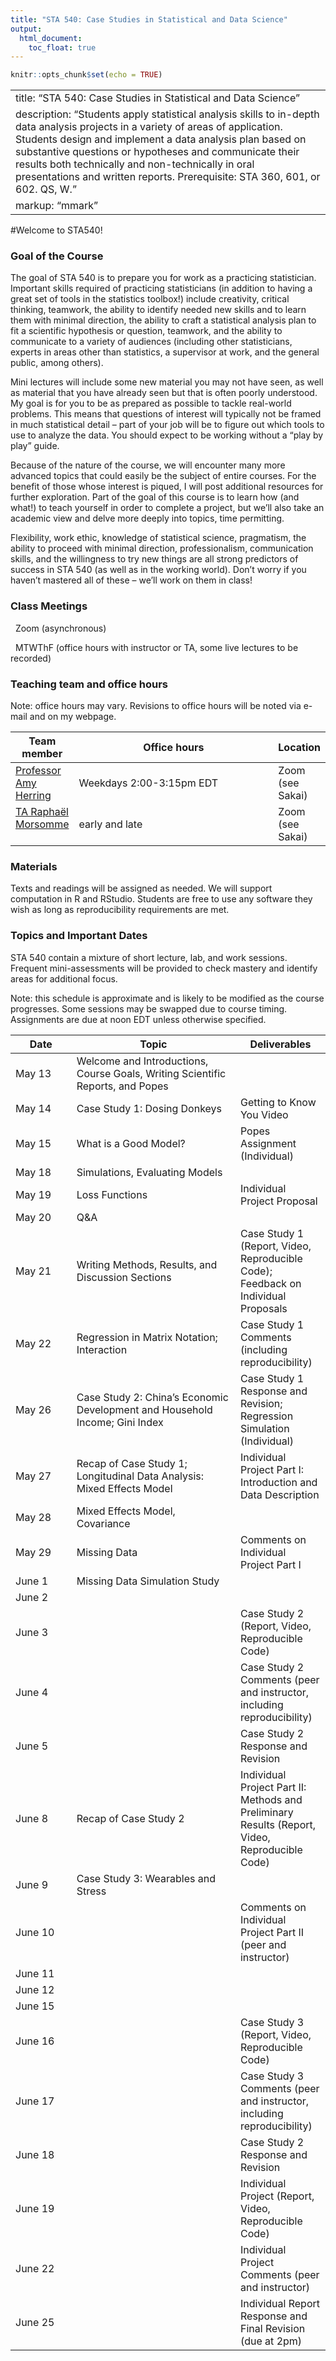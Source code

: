 ```yaml
---
title: "STA 540: Case Studies in Statistical and Data Science"
output: 
  html_document:
    toc_float: true
---
```



```r
knitr::opts_chunk$set(echo = TRUE)
```

---
title: "STA 540: Case Studies in Statistical and Data Science"
description: "Students apply statistical analysis skills to in-depth data analysis projects in a variety of areas of application. Students design and implement a data analysis plan based on substantive questions or hypotheses and communicate their results both technically and non-technically in oral presentations and written reports. Prerequisite: STA 360, 601, or 602. QS, W."
markup: "mmark"
---



#Welcome to STA540!

### Goal of the Course

The goal of STA 540 is to prepare you for work as a practicing statistician. Important skills required of practicing statisticians (in addition to having a great set of tools in the statistics toolbox!) include creativity, critical thinking, teamwork, the ability to identify needed new skills and to learn them with minimal direction, the ability to craft a statistical analysis plan to fit a scientific hypothesis or question, teamwork, and the ability to communicate to a variety of audiences (including other statisticians, experts in areas other than statistics, a supervisor at work, and the general public, among others). 

Mini lectures will include some new material you may not have seen, as well as material that you have already seen but that is often poorly understood. My goal is for you to be as prepared as possible to tackle real-world problems. This means that questions of interest will typically not be framed in much statistical detail -- part of your job will be to figure out which tools to use to analyze the data.  You should expect to be working without a "play by play" guide.

Because of the nature of the course, we will encounter many more advanced topics that could easily be the subject of entire courses. For the benefit of those whose interest is piqued, I will post additional resources for further exploration. Part of the goal of this course is to learn how (and what!) to teach yourself in order to complete a project, but we'll also take an academic view and delve more deeply into topics, time permitting.

Flexibility, work ethic, knowledge of statistical science, pragmatism, the ability to proceed with minimal direction, professionalism, communication skills, and the willingness to try new things are all strong predictors of success in STA 540 (as well as in the working world). Don't worry if you haven't mastered all of these -- we'll work on them in class! 

### Class Meetings

<font color="#6CA0DC"><i class="fas fa-university fa-lg"></i></font> &nbsp; Zoom (asynchronous)

<font color="#6CA0DC"><i class="fas fa-calendar-alt fa-lg"></i></font> &nbsp; MTWThF (office hours with instructor or TA, some live lectures to be recorded)


### Teaching team and office hours 


Note: office hours may vary. Revisions to office hours will be noted via e-mail and on my webpage. 

| Team member | Office hours | Location |
| ----------  | -------------------------------------         | ---- |
| [Professor Amy Herring](https://stat.duke.edu/people/amy-h-herring)  <a href="mailto:amy.herring@duke.edu" title="email"><i class="fa fa-envelope"></i></a> &nbsp;  | Weekdays 2:00-3:15pm EDT | Zoom (see Sakai) |
 [TA Rapha&euml;l Morsomme](https://stat.duke.edu/people/raphaël-morsomme-0)  <a href="mailto:raphael.morsomme@duke.edu" title="email"><i class="fa fa-envelope"></i></a> &nbsp;  | early and late | Zoom (see Sakai)

                  


### Materials

Texts and readings will be assigned as needed. We will support computation in R and RStudio. Students are free to use any software they wish as long as reproducibility requirements are met.


### Topics and Important Dates

STA 540 contain a mixture of short lecture, lab, and work sessions. Frequent mini-assessments will be provided to check mastery and identify areas for additional focus.

Note: this schedule is approximate and is likely to be modified as the course progresses. Some sessions may be swapped due to course timing. Assignments are due at noon EDT unless otherwise specified. 



|Date           |Topic                      |Deliverables     |
| ----------    | ---------------------------         | --------------- |
| May 13     | Welcome and Introductions, Course Goals, Writing Scientific Reports, and  Popes      |         |
| May 14    | Case Study 1: Dosing Donkeys  |   Getting to Know You Video |             
| May 15     | What is a Good Model?      |  Popes Assignment (Individual)     |
| May 18    | Simulations, Evaluating Models    |      |
| May 19   | Loss Functions  |  Individual Project Proposal   |
| May 20   | Q\&A |   |
| May 21  | Writing Methods, Results, and Discussion Sections | Case Study 1 (Report, Video, Reproducible Code); Feedback on Individual Proposals  |
| May 22  | Regression in Matrix Notation; Interaction | Case Study 1 Comments (including reproducibility)   |
| May 26  | Case Study 2: China's Economic Development and  Household Income; Gini Index | Case Study 1 Response and Revision; Regression Simulation (Individual)    |
| May 27  | Recap of Case Study 1; Longitudinal Data Analysis: Mixed Effects Model  | Individual Project Part I: Introduction and Data Description |
| May 28  | Mixed Effects Model, Covariance |   |
| May 29  | Missing Data |  Comments on Individual Project Part I |
| June 1  | Missing Data Simulation Study |  |
| June 2 |  |  |
| June 3 |   |  Case Study 2 (Report, Video, Reproducible Code) |
| June 4  |         | Case Study 2 Comments (peer and instructor, including reproducibility) |
| June 5    |  | Case Study 2 Response and Revision   | 
| June 8   | Recap of Case Study 2 | Individual Project Part II: Methods and Preliminary Results (Report, Video, Reproducible Code) | 
| June 9   | Case Study 3: Wearables and Stress |  |
| June 10  |  | Comments on Individual Project Part II (peer and instructor) |
| June 11   |  |   |
| June 12    | |   |
| June 15  | |  | 
| June 16    | | Case Study 3 (Report, Video, Reproducible Code)  | 
| June 17    |  |  Case Study 3 Comments (peer and instructor, including reproducibility) | 
| June 18   |  | Case Study 2 Response and Revision |
| June 19   | | Individual Project (Report, Video, Reproducible Code) | 
| June 22   | | Individual Project Comments (peer and instructor) |  
| June 25    | | Individual Report Response and Final Revision (due at 2pm) | 

